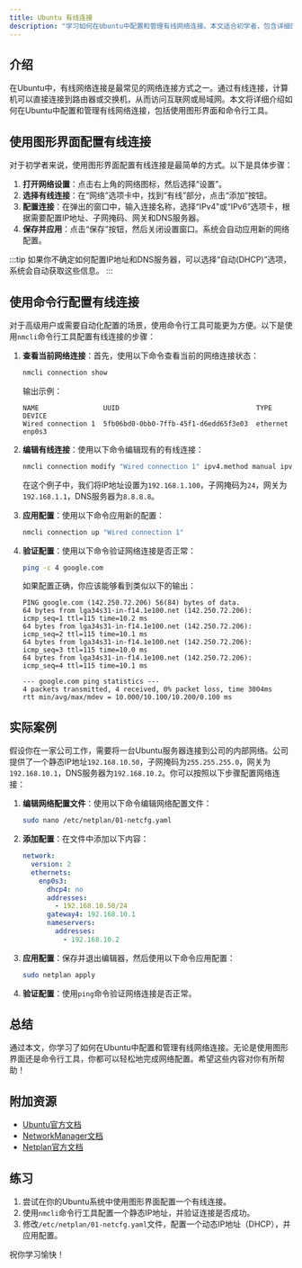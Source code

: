 ```yaml
---
title: Ubuntu 有线连接
description: "学习如何在Ubuntu中配置和管理有线网络连接。本文适合初学者，包含详细的步骤、代码示例和实际案例。"
---
```


## 介绍

在Ubuntu中，有线网络连接是最常见的网络连接方式之一。通过有线连接，计算机可以直接连接到路由器或交换机，从而访问互联网或局域网。本文将详细介绍如何在Ubuntu中配置和管理有线网络连接，包括使用图形界面和命令行工具。

## 使用图形界面配置有线连接

对于初学者来说，使用图形界面配置有线连接是最简单的方式。以下是具体步骤：

1. **打开网络设置**：点击右上角的网络图标，然后选择“设置”。
2. **选择有线连接**：在“网络”选项卡中，找到“有线”部分，点击“添加”按钮。
3. **配置连接**：在弹出的窗口中，输入连接名称，选择“IPv4”或“IPv6”选项卡，根据需要配置IP地址、子网掩码、网关和DNS服务器。
4. **保存并应用**：点击“保存”按钮，然后关闭设置窗口。系统会自动应用新的网络配置。

:::tip
如果你不确定如何配置IP地址和DNS服务器，可以选择“自动(DHCP)”选项，系统会自动获取这些信息。
:::

## 使用命令行配置有线连接

对于高级用户或需要自动化配置的场景，使用命令行工具可能更为方便。以下是使用`nmcli`命令行工具配置有线连接的步骤：

1. **查看当前网络连接**：首先，使用以下命令查看当前的网络连接状态：

   ```bash
   nmcli connection show
   ```

   输出示例：

   ```
   NAME                UUID                                  TYPE      DEVICE
   Wired connection 1  5fb06bd0-0bb0-7ffb-45f1-d6edd65f3e03  ethernet  enp0s3
   ```

2. **编辑有线连接**：使用以下命令编辑现有的有线连接：

   ```bash
   nmcli connection modify "Wired connection 1" ipv4.method manual ipv4.addresses 192.168.1.100/24 ipv4.gateway 192.168.1.1 ipv4.dns 8.8.8.8
   ```

   在这个例子中，我们将IP地址设置为`192.168.1.100`，子网掩码为`24`，网关为`192.168.1.1`，DNS服务器为`8.8.8.8`。

3. **应用配置**：使用以下命令应用新的配置：

   ```bash
   nmcli connection up "Wired connection 1"
   ```

4. **验证配置**：使用以下命令验证网络连接是否正常：

   ```bash
   ping -c 4 google.com
   ```

   如果配置正确，你应该能够看到类似以下的输出：

   ```
   PING google.com (142.250.72.206) 56(84) bytes of data.
   64 bytes from lga34s31-in-f14.1e100.net (142.250.72.206): icmp_seq=1 ttl=115 time=10.2 ms
   64 bytes from lga34s31-in-f14.1e100.net (142.250.72.206): icmp_seq=2 ttl=115 time=10.1 ms
   64 bytes from lga34s31-in-f14.1e100.net (142.250.72.206): icmp_seq=3 ttl=115 time=10.0 ms
   64 bytes from lga34s31-in-f14.1e100.net (142.250.72.206): icmp_seq=4 ttl=115 time=10.1 ms

   --- google.com ping statistics ---
   4 packets transmitted, 4 received, 0% packet loss, time 3004ms
   rtt min/avg/max/mdev = 10.000/10.100/10.200/0.100 ms
   ```

## 实际案例

假设你在一家公司工作，需要将一台Ubuntu服务器连接到公司的内部网络。公司提供了一个静态IP地址`192.168.10.50`，子网掩码为`255.255.255.0`，网关为`192.168.10.1`，DNS服务器为`192.168.10.2`。你可以按照以下步骤配置网络连接：

1. **编辑网络配置文件**：使用以下命令编辑网络配置文件：

   ```bash
   sudo nano /etc/netplan/01-netcfg.yaml
   ```

2. **添加配置**：在文件中添加以下内容：

   ```yaml
   network:
     version: 2
     ethernets:
       enp0s3:
         dhcp4: no
         addresses:
           - 192.168.10.50/24
         gateway4: 192.168.10.1
         nameservers:
           addresses:
             - 192.168.10.2
   ```

3. **应用配置**：保存并退出编辑器，然后使用以下命令应用配置：

   ```bash
   sudo netplan apply
   ```

4. **验证配置**：使用`ping`命令验证网络连接是否正常。

## 总结

通过本文，你学习了如何在Ubuntu中配置和管理有线网络连接。无论是使用图形界面还是命令行工具，你都可以轻松地完成网络配置。希望这些内容对你有所帮助！

## 附加资源

- [Ubuntu官方文档](https://ubuntu.com/server/docs/network-configuration)
- [NetworkManager文档](https://developer.gnome.org/NetworkManager/stable/)
- [Netplan官方文档](https://netplan.io/)

## 练习

1. 尝试在你的Ubuntu系统中使用图形界面配置一个有线连接。
2. 使用`nmcli`命令行工具配置一个静态IP地址，并验证连接是否成功。
3. 修改`/etc/netplan/01-netcfg.yaml`文件，配置一个动态IP地址（DHCP），并应用配置。

祝你学习愉快！